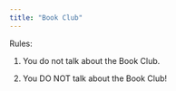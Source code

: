 ```yaml
---
title: "Book Club"
---
```


Rules:

1. You do not talk about the Book Club. 

2. You DO NOT talk about the Book Club!
